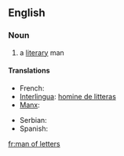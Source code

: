 ==English==

===Noun===
{{en-noun|sg=[[man]] [[of]] [[letter]]s|men of letters}}

# a [[literary]] man

====Translations====
{{trans-top|a literary man}}
* French: {{t-|fr|homme de lettres}}
* [[Interlingua]]: [[homine de litteras]]
* [[Manx]]: {{t|gv|dooinney lettyraght|m}}
{{trans-mid}}
* Serbian: {{t-|sr|književnik|m}}
* Spanish: {{t-|es|hombre de letras}}
{{trans-bottom}}

[[fr:man of letters]]